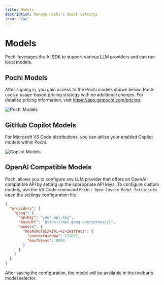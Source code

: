 ```yaml
---
title: Models
description: Manage Pochi's model settings
icon: "Zap"
---
```


# Models

Pochi leverages the AI SDK to support various LLM providers and can run local models.

## Pochi Models

After signing in, you gain access to the Pochi models shown below. Pochi uses a usage-based pricing strategy with no additional charges. For detailed pricing information, visit https://app.getpochi.com/pricing.

![Pochi Models](../assets/images/pochi-models.png)

## GitHub Copilot Models

For Microsoft VS Code distributions, you can utilize your enabled Copilot models within Pochi.

![Copilot Models](../assets/images/copilot-models.png)

## OpenAI Compatible Models

Pochi allows you to configure any LLM provider that offers an OpenAI-compatible API by setting up the appropriate API keys. To configure custom models, use the VS Code command `Pochi: Open Custom Model Settings` to open the settings configuration file.

```json
{
  "providers": {
    "groq": {
      "apiKey": "your_api_key",
      "baseUrl": "https://api.groq.com/openai/v1",
      "models": {
        "moonshotai/kimi-k2-instruct": {
          "contextWindow": 131072,
          "maxTokens": 8000
        }
      }
    }
  }
}
```

After saving the configuration, the model will be available in the toolbar's model selector.
